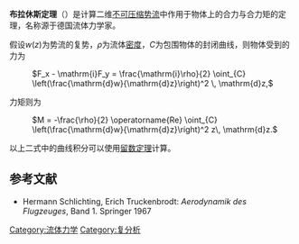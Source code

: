 '''布拉休斯定理'''（{{lang-en|Blasius theorem}}）是计算二维[[不可压缩流|不可压缩]][[势流|势流]]中作用于物体上的合力与合力矩的定理，名称源于德国流体力学家{{link-de|海因里希·布拉休斯|Heinrich Blasius}}。

假设<math>w(z)</math>为势流的复势，<math>\rho</math>为流体[[密度|密度]]，<math>C</math>为包围物体的封闭曲线，则物体受到的力为
: <math>F_x - \mathrm{i}F_y = \frac{\mathrm{i}\rho}{2} \oint_{C} \left(\frac{\mathrm{d}w}{\mathrm{d}z}\right)^2 \, \mathrm{d}z,</math>

力矩则为
: <math> M = -\frac{\rho}{2} \operatorname{Re} \oint_{C} \left(\frac{\mathrm{d}w}{\mathrm{d}z}\right)^2 z\, \mathrm{d}z.</math>

以上二式中的曲线积分可以使用[[留数定理|留数定理]]计算。

== 参考文献 ==
* {{de}}Hermann Schlichting, Erich Truckenbrodt: ''Aerodynamik des Flugzeuges'', Band 1. Springer 1967

[[Category:流体力学|Category:流体力学]]
[[Category:复分析|Category:复分析]]